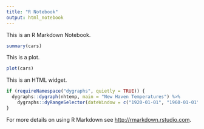 ```yaml
---
title: "R Notebook"
output: html_notebook
---
```


This is an R Markdown Notebook.

```r
summary(cars)
```

This is a plot.

```r
plot(cars)
```

This is an HTML widget.

```r
if (requireNamespace("dygraphs", quietly = TRUE)) {
  dygraphs::dygraph(nhtemp, main = "New Haven Temperatures") %>% 
    dygraphs::dyRangeSelector(dateWindow = c("1920-01-01", "1960-01-01"))
}
```
For more details on using R Markdown see <http://rmarkdown.rstudio.com>.
